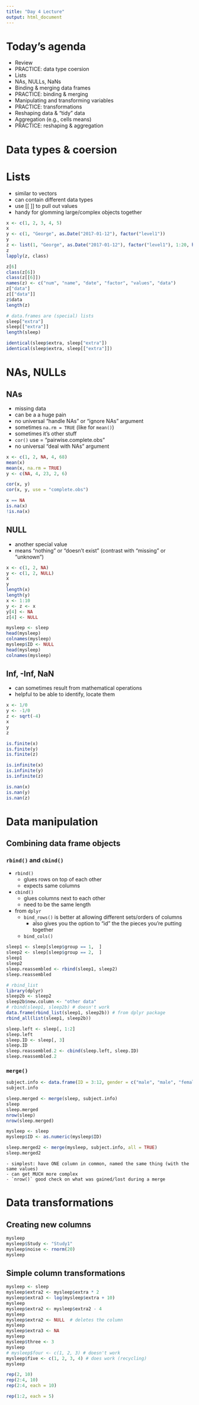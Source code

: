```yaml
---
title: "Day 4 Lecture"
output: html_document
---
```


# Today's agenda

  - Review
  - PRACTICE: data type coersion
  - Lists
  - NAs, NULLs, NaNs
  - Binding & merging data frames
  - PRACTICE: binding & merging
  - Manipulating and transforming variables
  - PRACTICE: transformations
  - Reshaping data & "tidy" data
  - Aggregation (e.g., cells means)
  - PRACTICE: reshaping & aggregation

# Data types & coersion

# Lists
  - similar to vectors
  - can contain different data types
  - use [[ ]] to pull out values
  - handy for glomming large/complex objects together
  
```r
x <- c(1, 2, 3, 4, 5)
x
y <- c(1, "George", as.Date("2017-01-12"), factor("level1"))
y
z <- list(1, "George", as.Date("2017-01-12"), factor("level1"), 1:20, head(sleep))
z
lapply(z, class)

z[6]
class(z[6])
class(z[[6]])
names(z) <- c("num", "name", "date", "factor", "values", "data")
z["data"]
z[["data"]]
z$data
length(z)

# data.frames are (special) lists
sleep["extra"]
sleep[["extra"]]
length(sleep)

identical(sleep$extra, sleep["extra"])
identical(sleep$extra, sleep[["extra"]])

```

# NAs, NULLs

## NAs
  - missing data
  - can be a a huge pain
  - no universal "handle NAs" or "ignore NAs" argument
  - sometimes `na.rm = TRUE` (like for `mean()`)
  - sometimes it's other stuff
  - `cor()` use = "pairwise.complete.obs"
  - no universal "deal with NAs" argument
  
```r
x <- c(1, 2, NA, 4, 68)
mean(x)
mean(x, na.rm = TRUE)
y <- c(NA, 4, 23, 2, 6)

cor(x, y)
cor(x, y, use = "complete.obs")

x == NA
is.na(x)
!is.na(x)

```

## NULL
  - another special value
  - means "nothing" or "doesn't exist" (contrast with "missing" or "unknown")

```r
x <- c(1, 2, NA)
y <- c(1, 2, NULL)
x
y
length(x)
length(y)
x <- 1:10
y <- z <- x
y[4] <- NA
z[4] <- NULL

mysleep <- sleep
head(mysleep)
colnames(mysleep)
mysleep$ID <- NULL
head(mysleep)
colnames(mysleep)
```

## Inf, -Inf, NaN
  - can sometimes result from mathematical operations
  - helpful to be able to identify, locate them

```r
x <- 1/0
y <- -1/0
z <- sqrt(-4)
x
y
z

is.finite(x)
is.finite(y)
is.finite(z)

is.infinite(x)
is.infinite(y)
is.infinite(z)

is.nan(x)
is.nan(y)
is.nan(z)


```

# Data manipulation

## Combining data frame objects
### `rbind()` and `cbind()`
  - `rbind()`
    - glues rows on top of each other
    - expects same columns
  - `cbind()`
    - glues columns next to each other
    - need to be the same length
  - from `dplyr`
    - `bind_rows()` is better at allowing different sets/orders of columns
      - also gives you the option to "id" the the pieces you're putting together
    - `bind_cols()`
    
```r
sleep1 <- sleep[sleep$group == 1,  ]
sleep2 <- sleep[sleep$group == 2,  ]
sleep1
sleep2
sleep.reassembled <- rbind(sleep1, sleep2)
sleep.reassembled

# rbind_list
library(dplyr)
sleep2b <- sleep2
sleep2b$new.column <- "other data"
# rbind(sleep1, sleep2b) # doesn't work
data.frame(rbind_list(sleep1, sleep2b)) # from dplyr package
rbind_all(list(sleep1, sleep2b))

sleep.left <- sleep[, 1:2]
sleep.left
sleep.ID <- sleep[, 3]
sleep.ID
sleep.reassembled.2 <- cbind(sleep.left, sleep.ID)
sleep.reassembled.2
```

### `merge()`
```r
subject.info <- data.frame(ID = 3:12, gender = c("male", "male", "female", "female", "female", "female", "male", "female", "male", "male"))
subject.info

sleep.merged <- merge(sleep, subject.info)
sleep
sleep.merged
nrow(sleep)
nrow(sleep.merged)

mysleep <- sleep
mysleep$ID <- as.numeric(mysleep$ID)

sleep.merged2 <- merge(mysleep, subject.info, all = TRUE)
sleep.merged2

```
    - simplest: have ONE column in common, named the same thing (with the same values)
    - can get MUCH more complex
    - `nrow()` good check on what was gained/lost during a merge

# Data transformations    
## Creating new columns

```r
mysleep
mysleep$Study <- "Study1"
mysleep$noise <- rnorm(20)
mysleep
```

## Simple column transformations

```r
mysleep <- sleep
mysleep$extra2 <- mysleep$extra * 2
mysleep$extra3 <- log(mysleep$extra + 10)
mysleep
mysleep$extra2 <- mysleep$extra2 - 4
mysleep
mysleep$extra2 <- NULL  # deletes the column
mysleep
mysleep$extra3 <- NA
mysleep
mysleep$three <- 3
mysleep
# mysleep$four <- c(1, 2, 3) # doesn't work
mysleep$five <- c(1, 2, 3, 4) # does work (recycling)
mysleep

rep(2, 10)
rep(2:4, 10)
rep(2:4, each = 10)

rep(1:2, each = 5)

```
